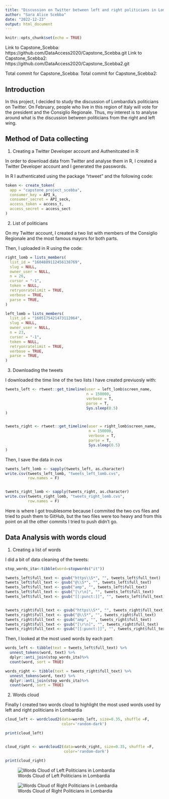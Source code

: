 ```yaml
---
title: "Discussion on Twitter between left and right politicians in Lombardia"
author: "Sara Alice Scebba"
date: "2022-12-23"
output: html_document
---
```


```r
knitr::opts_chunk$set(echo = TRUE)
```
Link to Capstone_Scebba: https://github.com/DataAccess2020/Capstone_Scebba.git
Link to Capstone_Scebba2: https://github.com/DataAccess2020/Capstone_Scebba2.git

Total commit for Capstone_Scebba: 
Total commit for Capstone_Scebba2: 



## Introduction

In this project, I decided to study the discussion of Lombardia's politicians on Twitter. On February, people who live in this region of Italy will vote for the president and the Consiglio Regionale. Thus, my interest is to analyse around what is the discussion between politicians from the right and left wing.



## Method of Data collecting 



1. Creating a Twitter Developer account and Authenitcated in R

In order to download data from Twitter and analyse them in R, I created a Twitter Developer account and I generated the passwords.

In R I authenticated using the package "rtweet" and the following code:

```r
token <- create_token(
  app = "capstone_project_scebba",
  consumer_key = API_k,
  consumer_secret = API_seck,
  access_token = access_t,
  access_secret = access_sect
)
```



2. List of politicians

On my Twitter account, I created a two list with members of the Consiglio Regionale and the most famous mayors for both parts.

Then, I uploaded in R using the code:

```r
right_lomb = lists_members(
  list_id = "1604889112456138769",
  slug = NULL, 
  owner_user = NULL,
  n = 26,
  cursor = "-1",
  token = NULL,
  retryonratelimit = TRUE,
  verbose = TRUE,
  parse = TRUE,
)

left_lomb = lists_members(
  list_id = "1605175421473112064",
  slug = NULL, 
  owner_user = NULL,
  n = 23,
  cursor = "-1",
  token = NULL,
  retryonratelimit = TRUE,
  verbose = TRUE,
  parse = TRUE,
)
```



3. Downloading the tweets 

I downloaded the time line of the two lists I have created previuosly with:

```r
tweets_left <- rtweet::get_timeline(user = left_lomb$screen_name,
                                    n = 150000,
                                    verbose = T,
                                    parse = T,
                                    Sys.sleep(0.5)
)


tweets_right <- rtweet::get_timeline(user = right_lomb$screen_name,
                                     n = 150000,
                                     verbose = T,
                                     parse = T,
                                     Sys.sleep(0.5)
)
```

Then, I save the data in cvs

```r
tweets_left_lomb <- sapply(tweets_left, as.character) 
write.csv(tweets_left_lomb, "tweets_left_lomb.cvs",
          row.names = F)


tweets_right_lomb <- sapply(tweets_right, as.character) 
write.csv(tweets_right_lomb, "tweets_right_lomb.cvs",
          row.names = F)
```

Here is where I got troublesome because I commited the two cvs files and tried to push them to GitHub, but the two files were too heavy and from this point on all the other commits I tried to push didn't go. 



## Data Analysis with words cloud



1. Creating a list of words

I did a bit of data cleaning of the tweets:

```r
stop_words_ita<-tibble(word=stopwords("it"))

tweets_left$full_text <- gsub("https\\S*", "", tweets_left$full_text) 
tweets_left$full_text <- gsub("@\\S*", "", tweets_left$full_text) 
tweets_left$full_text <- gsub("amp", "", tweets_left$full_text) 
tweets_left$full_text <- gsub("[\r\n]", "", tweets_left$full_text)
tweets_left$full_text <- gsub("[[:punct:]]", "", tweets_left$full_text)


tweets_right$full_text <- gsub("https\\S*", "", tweets_right$full_text) 
tweets_right$full_text <- gsub("@\\S*", "", tweets_right$full_text) 
tweets_right$full_text <- gsub("amp", "", tweets_right$full_text) 
tweets_right$full_text <- gsub("[\r\n]", "", tweets_right$full_text)
tweets_right$full_text <- gsub("[[:punct:]]", "", tweets_right$full_text)
```

Then, I looked at the most used words by each part:

```r
words_left <- tibble(text = tweets_left$full_text) %>%
  unnest_tokens(word, text) %>%
  dplyr::anti_join(stop_words_ita)%>%
  count(word, sort = TRUE)

words_right <- tibble(text = tweets_right$full_text) %>%
  unnest_tokens(word, text) %>%
  dplyr::anti_join(stop_words_ita)%>%
  count(word, sort = TRUE)
```



2. Words cloud

Finally I created two words cloud to highlight the most used words used by left and right politicians in Lombardia

```r
cloud_left <- wordcloud2(data=words_left, size=0.35, shuffle =F,
                         color='random-dark')

print(cloud_left)


cloud_right <- wordcloud2(data=words_right, size=0.35, shuffle =F,
                          color='random-dark')

print(cloud_right)
```

![Words Cloud of Left Politicians in Lombardia](C:/Users/utente/OneDrive/Desktop/sara/magistrale/data access/Capstone_Scebba2/report/words_cloud_left.png)

![Words Cloud of Right Politicians in Lombardia](C:/Users/utente/OneDrive/Desktop/sara/magistrale/data access/Capstone_Scebba2/report/word_cloud_right.png)




